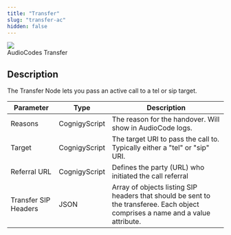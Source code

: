 ```yaml
---
title: "Transfer"
slug: "transfer-ac"
hidden: false
---
```



<Frame>
  <img class="image-center" src="/_assets/ai/develop/node-reference/audiocodes/transfer.png" style={{ width: 'auto' }} />
  <figcaption>AudioCodes Transfer</figcaption>
</Frame>

## Description

<AiNodeReferenceVoiceAcAndGenericNodeDeprecation/>

The Transfer Node lets you pass an active call to a tel or sip target.

| Parameter            | Type          | Description                                                                                                                     |
|----------------------|---------------|---------------------------------------------------------------------------------------------------------------------------------|
| Reasons              | CognigyScript | The reason for the handover. Will show in AudioCode logs.                                                                       |
| Target               | CognigyScript | The target URI to pass the call to. Typically either a "tel" or "sip" URI.                                                      |
| Referral URL         | CognigyScript | Defines the party (URL) who initiated the call referral                                                                         |
| Transfer SIP Headers | JSON          | Array of objects listing SIP headers that should be sent to the transferee. Each object comprises a name and a value attribute. |
